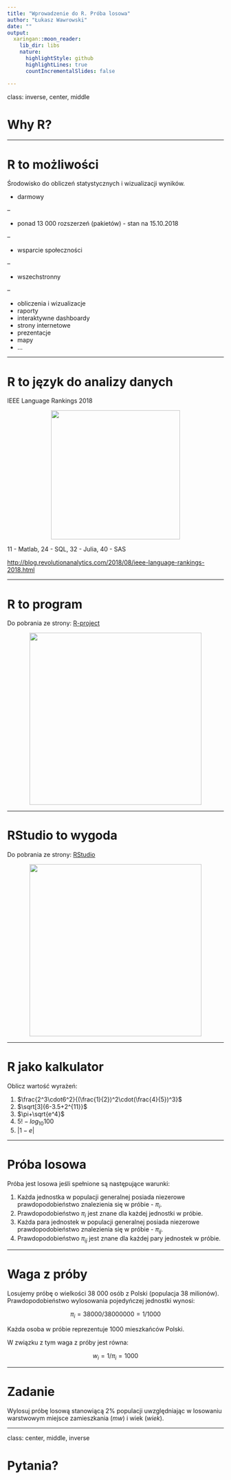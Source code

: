 ```yaml
---
title: "Wprowadzenie do R. Próba losowa"
author: "Łukasz Wawrowski"
date: ""
output:
  xaringan::moon_reader:
    lib_dir: libs
    nature:
      highlightStyle: github
      highlightLines: true
      countIncrementalSlides: false

---
```


class: inverse, center, middle

# Why R?

---

# R to możliwości

Środowisko do obliczeń statystycznych i wizualizacji wyników.

- darmowy

--

- ponad 13 000 rozszerzeń (pakietów) - stan na 15.10.2018

--

- wsparcie społeczności

--

- wszechstronny

--

   - obliczenia i wizualizacje
   - raporty
   - interaktywne dashboardy
   - strony internetowe
   - prezentacje
   - mapy
   - ...

---

# R to język do analizy danych

IEEE Language Rankings 2018

<center><img src = "ranking.png" height = "300px" /></center>

11 - Matlab, 24 - SQL, 32 - Julia, 40 - SAS

[http://blog.revolutionanalytics.com/2018/08/ieee-language-rankings-2018.html](http://blog.revolutionanalytics.com/2018/08/ieee-language-rankings-2018.html)

---

# R to program

Do pobrania ze strony: [R-project](https://www.r-project.org/)

<center><img src = "r.png" height = "400px" /></center>

---

# RStudio to wygoda

Do pobrania ze strony: [RStudio](https://www.rstudio.com/)

<center><img src = "rstudio.png" height = "400px" /></center>

---

# R jako kalkulator

Oblicz wartość wyrażeń:

1. $\frac{2^3\cdot6^2}{(\frac{1}{2})^2\cdot(\frac{4}{5})^3}$
2. $\sqrt[3]{6-3.5+2^{11}}$
3. $\pi+\sqrt{e^4}$
4. $5! - log_{10}100$
5. $|1-e|$

---

# Próba losowa

Próba jest losowa jeśli spełnione są następujące warunki:

1. Każda jednostka w populacji generalnej posiada niezerowe prawdopodobieństwo znalezienia się w próbie - $\pi_i$.
2. Prawdopodobieństwo $\pi_i$ jest znane dla każdej jednostki w próbie.
3. Każda para jednostek w populacji generalnej posiada niezerowe prawdopodobieństwo znalezienia się w próbie - $\pi_{ij}$.
4. Prawdopodobieństwo $\pi_{ij}$ jest znane dla każdej pary jednostek w próbie.

---

# Waga z próby

Losujemy próbę o wielkości 38 000 osób z Polski (populacja 38 milionów). Prawdopodobieństwo wylosowania pojedyńczej jednostki wynosi:

$$\pi_i=38000/38000000=1/1000$$

Każda osoba w próbie reprezentuje 1000 mieszkańców Polski.

W związku z tym waga z próby jest równa:

$$w_i=1/\pi_i=1000$$

---

# Zadanie

Wylosuj próbę losową stanowiącą 2% populacji uwzględniając w losowaniu warstwowym miejsce zamieszkania (_mw_) i wiek (_wiek_).

---

class: center, middle, inverse

# Pytania?